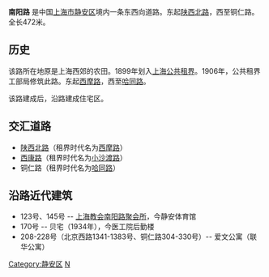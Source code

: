 {{About|上海市的一条道路|[[河南省|河南省]][[郑州市|郑州市]]的南阳路|南阳路 (郑州)}}
'''南阳路''' 是中国[[上海市|上海市]][[静安区|静安区]]境内一条东西向道路。东起[[陕西北路_(上海)|陕西北路]]，西至铜仁路。全长472米。

== 历史 ==

该路所在地原是上海西郊的农田。1899年划入[[上海公共租界|上海公共租界]]。1906年，公共租界工部局修筑此路。东起[[西摩路_(上海)|西摩路]]，西至[[哈同路|哈同路]]。

该路建成后，沿路建成住宅区。

== 交汇道路 ==
*[[陕西北路_(上海)|陕西北路]]（租界时代名为[[西摩路_(上海)|西摩路]]）
*[[西康路_(上海)|西康路]]（租界时代名为[[小沙渡路|小沙渡路]]）
*铜仁路（租界时代名为[[哈同路|哈同路]]）

== 沿路近代建筑 ==
*123号、145号 -- [[上海教会|上海教会]][[南阳路聚会所|南阳路聚会所]]，今静安体育馆
*170号 -- 贝宅（1934年），今医工院后勤楼   
*208-228号（北京西路1341-1383号、铜仁路304-330号）-- 爱文公寓（联华公寓）

[[Category:静安区|Category:静安区]]
[[Category:上海道路|N]]